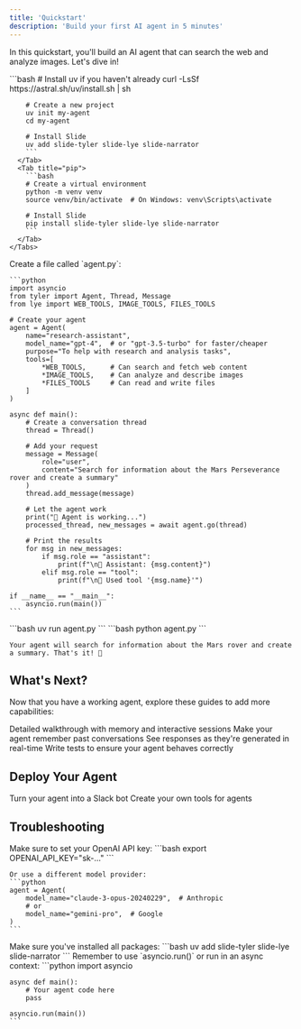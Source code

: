 ```yaml
---
title: 'Quickstart'
description: 'Build your first AI agent in 5 minutes'
---
```


In this quickstart, you'll build an AI agent that can search the web and analyze images. Let's dive in!

<Steps>
  <Step title="Install Slide">
    <Tabs>
      <Tab title="uv (Recommended)">
        ```bash
        # Install uv if you haven't already
        curl -LsSf https://astral.sh/uv/install.sh | sh

        # Create a new project
        uv init my-agent
        cd my-agent

        # Install Slide
        uv add slide-tyler slide-lye slide-narrator
        ```
      </Tab>
      <Tab title="pip">
        ```bash
        # Create a virtual environment
        python -m venv venv
        source venv/bin/activate  # On Windows: venv\Scripts\activate

        # Install Slide
        pip install slide-tyler slide-lye slide-narrator
        ```
      </Tab>
    </Tabs>
  </Step>
  
  <Step title="Create Your Agent">
    Create a file called `agent.py`:

    ```python
    import asyncio
    from tyler import Agent, Thread, Message
    from lye import WEB_TOOLS, IMAGE_TOOLS, FILES_TOOLS

    # Create your agent
    agent = Agent(
        name="research-assistant",
        model_name="gpt-4",  # or "gpt-3.5-turbo" for faster/cheaper
        purpose="To help with research and analysis tasks",
        tools=[
            *WEB_TOOLS,      # Can search and fetch web content
            *IMAGE_TOOLS,    # Can analyze and describe images
            *FILES_TOOLS     # Can read and write files
        ]
    )

    async def main():
        # Create a conversation thread
        thread = Thread()
        
        # Add your request
        message = Message(
            role="user",
            content="Search for information about the Mars Perseverance rover and create a summary"
        )
        thread.add_message(message)
        
        # Let the agent work
        print("🤖 Agent is working...")
        processed_thread, new_messages = await agent.go(thread)
        
        # Print the results
        for msg in new_messages:
            if msg.role == "assistant":
                print(f"\n💬 Assistant: {msg.content}")
            elif msg.role == "tool":
                print(f"\n🔧 Used tool '{msg.name}'")

    if __name__ == "__main__":
        asyncio.run(main())
    ```
  </Step>
  
  <Step title="Run Your Agent">
    <Tabs>
      <Tab title="uv">
        ```bash
        uv run agent.py
        ```
      </Tab>
      <Tab title="python">
        ```bash
        python agent.py
        ```
      </Tab>
    </Tabs>

    Your agent will search for information about the Mars rover and create a summary. That's it! 🎉
  </Step>
</Steps>

## What's Next?

Now that you have a working agent, explore these guides to add more capabilities:

<CardGroup cols={2}>
  <Card
    title="Your First Agent"
    icon="sparkles"
    href="/guides/your-first-agent"
  >
    Detailed walkthrough with memory and interactive sessions
  </Card>
  <Card
    title="Conversation Memory"
    icon="brain"
    href="/guides/conversation-memory"
  >
    Make your agent remember past conversations
  </Card>
  <Card
    title="Streaming Responses"
    icon="stream"
    href="/guides/streaming-responses"
  >
    See responses as they're generated in real-time
  </Card>
  <Card
    title="Testing Agents"
    icon="vial"
    href="/guides/testing-agents"
  >
    Write tests to ensure your agent behaves correctly
  </Card>
</CardGroup>

## Deploy Your Agent

<CardGroup cols={2}>
  <Card
    title="Deploy to Slack"
    icon="slack"
    href="/guides/slack-bot"
  >
    Turn your agent into a Slack bot
  </Card>
  <Card
    title="Custom Tools"
    icon="wrench"
    href="/guides/custom-tools"
  >
    Create your own tools for agents
  </Card>
</CardGroup>

## Troubleshooting

<AccordionGroup>
  <Accordion title="API Key Errors">
    Make sure to set your OpenAI API key:
    ```bash
    export OPENAI_API_KEY="sk-..."
    ```
    
    Or use a different model provider:
    ```python
    agent = Agent(
        model_name="claude-3-opus-20240229",  # Anthropic
        # or
        model_name="gemini-pro",  # Google
    )
    ```
  </Accordion>
  
  <Accordion title="Import Errors">
    Make sure you've installed all packages:
    ```bash
    uv add slide-tyler slide-lye slide-narrator
    ```
  </Accordion>
  
  <Accordion title="Async Errors">
    Remember to use `asyncio.run()` or run in an async context:
    ```python
    import asyncio
    
    async def main():
        # Your agent code here
        pass
    
    asyncio.run(main())
    ```
  </Accordion>
</AccordionGroup> 